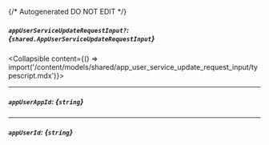 {/* Autogenerated DO NOT EDIT  */}

##### `appUserServiceUpdateRequestInput?`: *{`shared.AppUserServiceUpdateRequestInput`}*
<Collapsible content={() => import('/content/models/shared/app_user_service_update_request_input/typescript.mdx')}>
</Collapsible>

---
##### `appUserAppId`: *{`string`}*

---
##### `appUserId`: *{`string`}*

